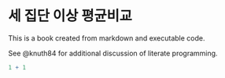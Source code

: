 # 세 집단 이상 평균비교

This is a book created from markdown and executable code.

See @knuth84 for additional discussion of literate programming.

```r
1 + 1
```
